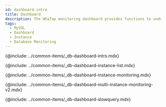```yaml
---
id: dashboard-intro
title: Dashboard
description: The WhaTap monitoring dashboard provides functions to understand the overall status of a project at a glance.
tags:
  - MySQL
  - Dashboard
  - Instance
  - Database Monitoring
---
```


{@include: ../common-items/_db-dashboard-intro.mdx}  

{@include: ../common-items/_db-dashboard-instance-list.mdx}

{@include: ../common-items/_db-dashboard-instance-monitoring.mdx}  

{@include: ../common-items/_db-dashboard-multi-instance-monitoring-v2.mdx}

{@include: ../common-items/_db-dashboard-slowquery.mdx}
